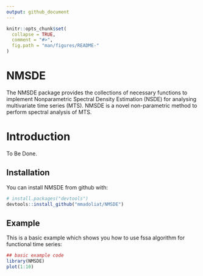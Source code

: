 ```yaml
---
output: github_document
---
```


<!-- README.md is generated from README.Rmd. Please edit that file -->

```r
knitr::opts_chunk$set(
  collapse = TRUE,
  comment = "#>",
  fig.path = "man/figures/README-"
)
```

# NMSDE

The NMSDE package provides the collections of necessary functions to implement Nonparametric Spectral Density Estimation (NSDE) for analysing multivariate time series (MTS). NMSDE is a novel non-parametric method to perform spectral analysis of MTS.

# Introduction

To Be Done.

## Installation

You can install NMSDE from github with:

```r
# install.packages("devtools")
devtools::install_github("mmadoliat/NMSDE")
```

## Example

This is a basic example which shows you how to use fssa algorithm for functional time series:

```r
## basic example code
library(NMSDE)
plot(1:10)
```
